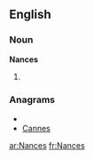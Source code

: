==English==

===Noun===
'''Nances'''

# {{plural of|[[Nance]]}}

===Anagrams===
* {{alphagram|acenns}}
* [[Cannes#English|Cannes]]

[[ar:Nances]]
[[fr:Nances]]
